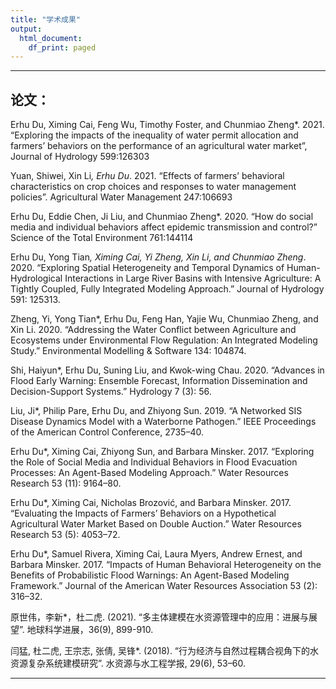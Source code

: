 ---
title: "学术成果"
output:
  html_document:
    df_print: paged
---

***

## 论文：


Erhu Du, Ximing Cai, Feng Wu, Timothy Foster, and Chunmiao Zheng*. 2021.  “Exploring the impacts of the inequality of water permit allocation and farmers’ behaviors on the performance of an agricultural water market”, Journal of Hydrology 599:126303

Yuan, Shiwei, Xin Li*, Erhu Du*. 2021. “Effects of farmers’ behavioral characteristics on crop choices and responses to water management policies”. Agricultural Water Management  247:106693

Erhu Du, Eddie Chen, Ji Liu, and Chunmiao Zheng*. 2020. “How do social media and individual behaviors affect epidemic transmission and control?” Science of the Total Environment 761:144114 

Erhu Du, Yong Tian*, Ximing Cai, Yi Zheng, Xin Li, and Chunmiao Zheng*. 2020. “Exploring Spatial Heterogeneity and Temporal Dynamics of Human-Hydrological Interactions in Large River Basins with Intensive Agriculture: A Tightly Coupled, Fully Integrated Modeling Approach.” Journal of Hydrology 591: 125313. 

Zheng, Yi, Yong Tian*, Erhu Du, Feng Han, Yajie Wu, Chunmiao Zheng, and Xin Li. 2020. “Addressing the Water Conflict between Agriculture and Ecosystems under Environmental Flow Regulation: An Integrated Modeling Study.” Environmental Modelling & Software 134: 104874.

Shi, Haiyun*, Erhu Du, Suning Liu, and Kwok-wing Chau. 2020. “Advances in Flood Early Warning: Ensemble Forecast, Information Dissemination and Decision-Support Systems.” Hydrology 7 (3): 56.

Liu, Ji*, Philip Pare, Erhu Du, and Zhiyong Sun. 2019. “A Networked SIS Disease Dynamics Model with a Waterborne Pathogen.” IEEE Proceedings of the American Control Conference, 2735–40.  

Erhu Du*, Ximing Cai, Zhiyong Sun, and Barbara Minsker. 2017. “Exploring the Role of Social Media and Individual Behaviors in Flood Evacuation Processes: An Agent-Based Modeling Approach.” Water Resources Research 53 (11): 9164–80.

Erhu Du*, Ximing Cai, Nicholas Brozović, and Barbara Minsker. 2017. “Evaluating the Impacts of Farmers’ Behaviors on a Hypothetical Agricultural Water Market Based on Double Auction.” Water Resources Research 53 (5): 4053–72.

Erhu Du*, Samuel Rivera, Ximing Cai, Laura Myers, Andrew Ernest, and Barbara Minsker. 2017. “Impacts of Human Behavioral Heterogeneity on the Benefits of Probabilistic Flood Warnings: An Agent-Based Modeling Framework.” Journal of the American Water Resources Association 53 (2): 316–32. 

原世伟，李新*，杜二虎. (2021). “多主体建模在水资源管理中的应用：进展与展望”. 地球科学进展，36(9), 899-910.

闫猛, 杜二虎, 王宗志, 张倩, 吴锋*. (2018). “行为经济与自然过程耦合视角下的水资源复杂系统建模研究”. 水资源与水工程学报, 29(6), 53–60.  

***

